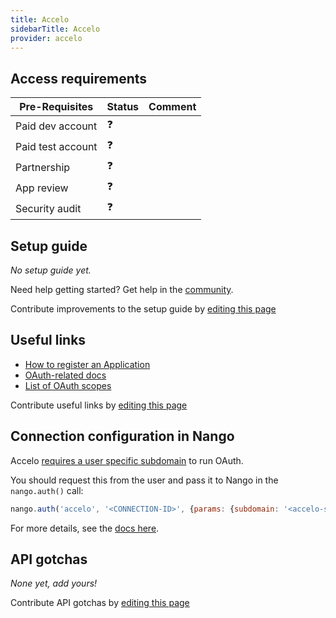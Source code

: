 ```yaml
---
title: Accelo
sidebarTitle: Accelo
provider: accelo
---
```



<Overview />
<PreBuiltTooling />
<PreBuiltUseCases />

## Access requirements
| Pre-Requisites | Status | Comment|
| - | - | - |
| Paid dev account | ❓ |  |
| Paid test account | ❓ |  |
| Partnership | ❓ | |
| App review | ❓ |  |
| Security audit | ❓ | |

## Setup guide

_No setup guide yet._

<Tip>Need help getting started? Get help in the [community](https://nango.dev/slack).</Tip>

<Note>Contribute improvements to the setup guide by [editing this page](https://github.com/nangohq/nango/tree/master/docs-v2/integrations/all/accelo.mdx)</Note>


## Useful links

-   [How to register an Application](https://api.accelo.com/docs/#registering-your-application)
-   [OAuth-related docs](https://api.accelo.com/docs/#authentication)
-   [List of OAuth scopes](https://api.accelo.com/docs/#scope)

<Note>Contribute useful links by [editing this page](https://github.com/nangohq/nango/tree/master/docs-v2/integrations/all/accelo.mdx)</Note>

## Connection configuration in Nango

Accelo [requires a user specific subdomain](https://api.accelo.com/docs/#oauth2-0-uri) to run OAuth.

You should request this from the user and pass it to Nango in the `nango.auth()` call:

```js
nango.auth('accelo', '<CONNECTION-ID>', {params: {subdomain: '<accelo-subdomain>'}});
```

For more details, see the [docs here](/guides/api-authorization/authorize-in-your-app-default-ui#apis-requiring-connection-specific-configuration-for-authorization).

## API gotchas

_None yet, add yours!_

<Note>Contribute API gotchas by [editing this page](https://github.com/nangohq/nango/tree/master/docs-v2/integrations/all/accelo.mdx)</Note>
